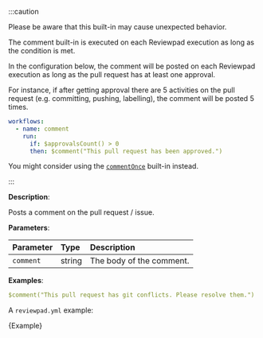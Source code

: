 
:::caution

Please be aware that this built-in may cause unexpected behavior.

The comment built-in is executed on each Reviewpad execution as long as the condition is met.

In the configuration below, the comment will be posted on each Reviewpad execution as long as the pull request has at least one approval.

For instance, if after getting approval there are 5 activities on the pull request (e.g. committing, pushing, labelling), the comment will be posted 5 times.

```yml
workflows:
  - name: comment
    run:
      if: $approvalsCount() > 0
      then: $comment("This pull request has been approved.")
```

You might consider using the [`commentOnce`](/guides/built-ins#commentonce) built-in instead.

:::

**Description**:

Posts a comment on the pull request / issue.

**Parameters**:

| Parameter  | Type    | Description               |
| :--------- | :------ | :------------------------ |
| `comment`  | string  | The body of the comment.  |

**Examples**:

```yml
$comment("This pull request has git conflicts. Please resolve them.")
```

A `reviewpad.yml` example:

<CodeBlock language="yml" title="reviewpad.yml">{Example}</CodeBlock>

